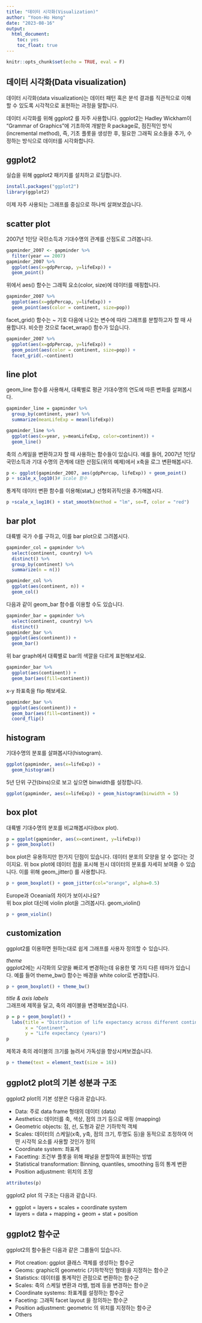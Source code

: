 ```yaml
---
title: "데이터 시각화(Visualization)"   
author: "Yoon-Ho Hong" 
date: "2023-08-16"
output: 
  html_document:
    toc: yes
    toc_float: true
---
```


```r
knitr::opts_chunk$set(echo = TRUE, eval = F)
```

## 데이터 시각화(Data visualization)

데이터 시각화(data visualization)는 데이터 패턴 혹은 분석 결과를 직관적으로 이해할 수 있도록 시각적으로 표현하는 과정을 말합니다.    

데이터 시각화를 위해 ggplot2 를 자주 사용합니다. ggplot2는 Hadley Wickham이 "Grammar of Graphics"에 기초하여 개발한 R package로, 점진적인 방식(incremental method), 즉, 기초 플롯을 생성한 후, 필요한 그래픽 요소들을 추가, 수정하는 방식으로 데이터를 시각화합니다.         

## ggplot2 

실습을 위해 ggplot2 패키지를 설치하고 로딩합니다.    
```r
install.packages("ggplot2")
library(ggplot2)
```

이제 자주 사용되는 그래프를 중심으로 하나씩 살펴보겠습니다.    

## scatter plot
 
2007년 1인당 국민소득과 기대수명의 관계를 산점도로 그려봅니다.   
```r
gapminder_2007 <- gapminder %>%
  filter(year == 2007) 
gapminder_2007 %>% 
  ggplot(aes(x=gdpPercap, y=lifeExp)) + 
  geom_point()
```

위에서 aes() 함수는 그래픽 요소(color, size)에 데이터를 매핑합니다.  

```r
gapminder_2007 %>% 
  ggplot(aes(x=gdpPercap, y=lifeExp)) + 
  geom_point(aes(color = continent, size=pop)) 
```

facet_grid() 함수는 ~ 기호 다음에 나오는 변수에 따라 그래프를 분할하고자 할 때 사용합니다. 비슷한 것으로 facet_wrap() 함수가 있습니다.    

```r
gapminder_2007 %>% 
  ggplot(aes(x=gdpPercap, y=lifeExp)) + 
  geom_point(aes(color = continent, size=pop)) + 
  facet_grid(.~continent)
```

## line plot

geom_line 함수를 사용해서, 대륙별로 평균 기대수명의 연도에 따른 변화를 살펴봅시다.   
```r
gapminder_line = gapminder %>%
  group_by(continent, year) %>%
  summarize(meanLifeExp = mean(lifeExp))
```

```r
gapminder_line %>% 
  ggplot(aes(x=year, y=meanLifeExp, color=continent)) + 
  geom_line()
```

축의 스케일을 변환하고자 할 때 사용하는 함수들이 있습니다. 예를 들어, 2007년 1인당 국민소득과 기대 수명의 관계에 대한 산점도(위의 예제)에서 x축을 로그 변환해봅시다.        
```r
p <- ggplot(gapminder_2007, aes(gdpPercap, lifeExp)) + geom_point()
p + scale_x_log10()# scale 함수 
```

통계적 데이터 변환 함수를 이용해(stat_) 선형회귀직선을 추가해봅시다.       

```r
p +scale_x_log10() + stat_smooth(method = "lm", se=T, color = "red") 
```

## bar plot

대륙별 국가 수를 구하고, 이를 bar plot으로 그려봅시다.   
```r
gapminder_col = gapminder %>%
  select(continent, country) %>%
  distinct() %>%
  group_by(continent) %>%
  summarize(n = n()) 
```


```r
gapminder_col %>% 
  ggplot(aes(continent, n)) + 
  geom_col()
```

다음과 같이 geom_bar 함수를 이용할 수도 있습니다.    
```r
gapminder_bar = gapminder %>%
  select(continent, country) %>%
  distinct() 
gapminder_bar %>% 
  ggplot(aes(continent)) + 
  geom_bar()
```

위 bar graph에서 대륙별로 bar의 색깔을 다르게 표현해보세요.  
```r
gapminder_bar %>% 
  ggplot(aes(continent)) + 
  geom_bar(aes(fill=continent))
```

x-y 좌표축을 flip 해보세요.  
```r
gapminder_bar %>% 
  ggplot(aes(continent)) + 
  geom_bar(aes(fill=continent)) + 
  coord_flip()
```

## histogram 

기대수명의 분포를 살펴봅시다(histogram).   
```r
ggplot(gapminder, aes(x=lifeExp)) + 
  geom_histogram()
```

5년 단위 구간(bins)으로 보고 싶으면 binwidth를 설정합니다.   
```r
ggplot(gapminder, aes(x=lifeExp)) + geom_histogram(binwidth = 5)
```

## box plot

대륙별 기대수명의 분포를 비교해봅시다(box plot).  
```r
p = ggplot(gapminder, aes(x=continent, y=lifeExp)) 
p + geom_boxplot()
```

box plot은 유용하지만 한가지 단점이 있습니다. 데이터 분포의 모양을 알 수 없다는 것이지요. 위 box plot에 데이터 점을 표시해 원시 데이터의 분포를 자세히 보여줄 수 있습니다. 이를 위해 geom_jitter() 를 사용합니다.      

```r
p + geom_boxplot() + geom_jitter(col="orange", alpha=0.5)
```

Europe과 Oceania의 차이가 보이시나요?   
위 box plot 대신에 violin plot을 그려봅시다. geom_violin()   
```r
p + geom_violin()
```

## customization  

ggplot2를 이용하면 원하는대로 쉽게 그래프를 사용자 정의할 수 있습니다.   

*theme*    
ggplot2에는 시각화의 모양을 빠르게 변경하는데 유용한 몇 가지 다른 테마가 있습니다. 예를 들어 theme_bw() 함수는 배경을 white color로 변경합니다.   
```r
p + geom_boxplot() + theme_bw()
```

*title & axis labels*   
그래프에 제목을 달고, 축의 레이블을 변경해보겠습니다.     
```r
p = p + geom_boxplot() + 
  labs(title = "Distribution of life expectancy across different continents", 
       x = "Continent", 
       y = "Life expectancy (years)") 
p 
```

제목과 축의 레이블의 크기를 늘려서 가독성을 향상시켜보겠습니다.   
```r
p + theme(text = element_text(size = 16))
```

## ggplot2 plot의 기본 성분과 구조

ggplot2 plot의 기본 성분은 다음과 같습니다.   

- Data: 주로 data frame 형태의 데이터 (data)    
- Aesthetics: 데이터를 축, 색상, 점의 크기 등으로 매핑 (mapping)
- Geometric objects: 점, 선, 도형과 같은 기하학적 객체   
- Scales: 데이터의 스케일(x축, y축, 점의 크기, 투명도 등)을 동적으로 조정하여 어떤 시각적 요소를 사용할 것인가 정의   
- Coordinate system: 좌표계    
- Facetting: 조건부 플롯을 위해 패널을 분할하여 표현하는 방법
- Statistical transformation: Binning, quantiles, smoothing 등의 통계 변환    
- Position adjustment: 위치의 조정   

```r
attributes(p)
```

ggplot2 plot 의 구조는 다음과 같습니다. 

- ggplot = layers + scales + coordinate system 
- layers = data + mapping + geom + stat + position 

## ggplot2 함수군

ggplot2의 함수들은 다음과 같은 그룹들이 있습니다.    

- Plot creation: ggplot 클래스 객체를 생성하는 함수군
- Geoms: graphic의 geometric (기하학적인 형태)을 지정하는 함수군
- Statistics: 데이터를 통계적인 관점으로 변환하는 함수군
- Scales: 축의 스케일 변환과 라벨, 범례 등을 변경하는 함수군
- Coordinate systems: 좌표계를 설정하는 함수군
- Faceting: 그래픽 facet layout 을 정의하는 함수군
- Position adjustment: geometric 의 위치를 지정하는 함수군
- Others 



